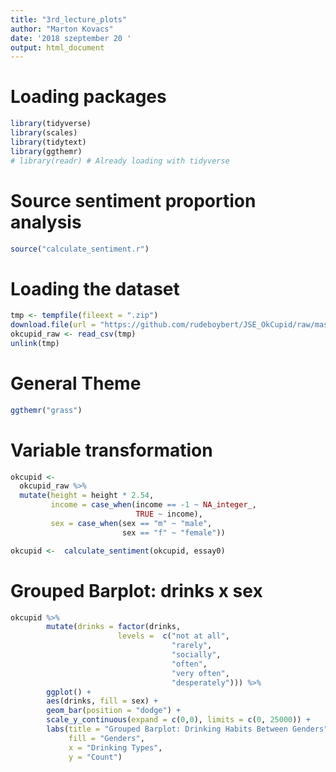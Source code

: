 ```yaml
---
title: "3rd_lecture_plots"
author: "Marton Kovacs"
date: '2018 szeptember 20 '
output: html_document
---
```


# Loading packages
```r
library(tidyverse)
library(scales)
library(tidytext)
library(ggthemr)
# library(readr) # Already loading with tidyverse
```

# Source sentiment proportion analysis

```r
source("calculate_sentiment.r")
```

# Loading the dataset
```r
tmp <- tempfile(fileext = ".zip")
download.file(url = "https://github.com/rudeboybert/JSE_OkCupid/raw/master/profiles.csv.zip", destfile = tmp)
okcupid_raw <- read_csv(tmp)
unlink(tmp)
```

# General Theme
```r
ggthemr("grass")
```

# Variable transformation
```r
okcupid <- 
  okcupid_raw %>% 
  mutate(height = height * 2.54,
         income = case_when(income == -1 ~ NA_integer_,
                            TRUE ~ income),
         sex = case_when(sex == "m" ~ "male",
                         sex == "f" ~ "female"))

okcupid <-  calculate_sentiment(okcupid, essay0)
```


# Grouped Barplot: drinks x sex
```r
okcupid %>%
        mutate(drinks = factor(drinks, 
                        levels =  c("not at all",
                                    "rarely",
                                    "socially",
                                    "often",
                                    "very often",
                                    "desperately"))) %>%
        ggplot() +
        aes(drinks, fill = sex) +
        geom_bar(position = "dodge") +
        scale_y_continuous(expand = c(0,0), limits = c(0, 25000)) +
        labs(title = "Grouped Barplot: Drinking Habits Between Genders",
             fill = "Genders",
             x = "Drinking Types",
             y = "Count")
        
```
